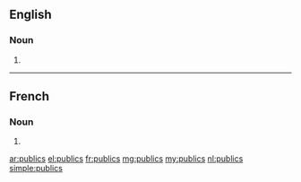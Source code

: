 {{also|públics}}
==English==

===Noun===
{{head|en|plural}}

# {{plural of|public|lang=en|nocat=1}}

----

==French==

===Noun===
{{head|fr|plural}} {{m-p}}

# {{plural of|public|lang=fr|nocat=1}}

[[ar:publics]]
[[el:publics]]
[[fr:publics]]
[[mg:publics]]
[[my:publics]]
[[nl:publics]]
[[simple:publics]]